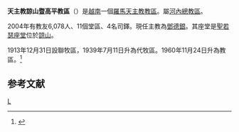{{Infobox Roman Catholic diocese
|Roman Catholic Diocese of = 天主教諒山暨高平教區
|Latin name of diocese = Dioecesis Langsonensis et Caobangensis
|image =
|caption = 
|location = [[越南|越南]]
|territory = 
|population = 6,078
|rite = 拉丁禮
|patron =
|province = 河內
|established = 1960年
|cathedral = [[聖若瑟主教座堂_(諒山)|聖若瑟座堂]]
|副主教座堂 =
|leadership = 主教
|website =
|教宗 = 
|metropolitan =
|ordinary = 鄧德銀
|coadjutor bishop =
|emeritus =
}}
'''天主教諒山暨高平教區'''（{{lang-la|Dioecesis Langsonensis et Caobangensis}}）是[[越南|越南]]一個[[羅馬天主教|羅馬天主教]][[教區|教區]]。屬[[天主教河內總教區|河內總教區]]。

2004年有教友6,078人、11個堂區、4名司鐸。現任主教為[[鄧德銀|鄧德銀]]。其座堂是[[聖若瑟主教座堂_(諒山)|聖若瑟座堂]]位於[[諒山|諒山]]。

1913年12月31日設聯牧區，1939年7月11日升為代牧區。1960年11月24日升為教區。<ref name="">{{cite journal
|journal=[[宗座公報|宗座公報]]
|publisher=梵蒂岡出版社
|date=1961年1月30日
|volume=53
|title=In Vietnamensi regione Hierarchia Episcopalis constituitur
|page=346
|url=http://www.vatican.va/archive/aas/documents/AAS%2053%20%5B1961%5D%20-%20ocr.pdf
|access-date=2012年2月25日
|archive-date=2013年10月7日
|archive-url=https://web.archive.org/web/20131007213220/http://www.vatican.va/archive/aas/documents/AAS%2053%20%5B1961%5D%20-%20ocr.pdf
|dead-url=no
}}</ref>

==参考文献==
<div class="references-small">
<references></references>
</div>

{{天主教越南教省}}
[[Category:越南天主教教區|L]]